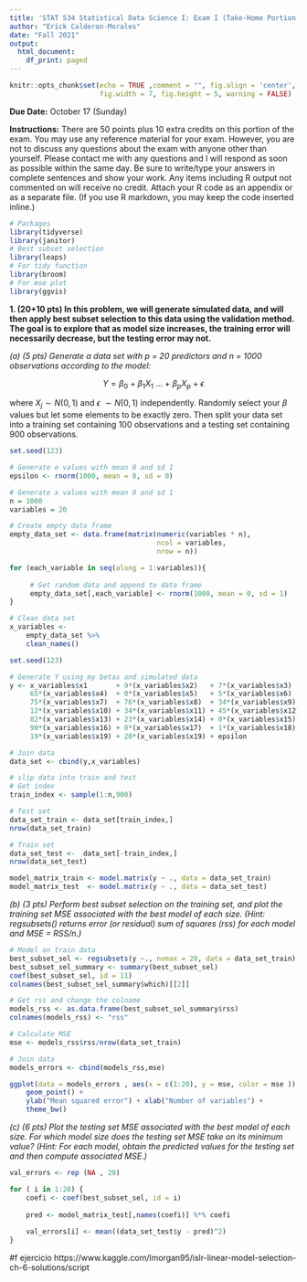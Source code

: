```yaml
---
title: 'STAT 534 Statistical Data Science I: Exam I (Take-Home Portion)'
author: "Erick Calderon-Morales"
date: "Fall 2021"
output:
  html_document:
    df_print: paged
---
```


```r
knitr::opts_chunk$set(echo = TRUE ,comment = "", fig.align = 'center',
					  fig.width = 7, fig.height = 5, warning = FALSE)
```

__Due Date:__ October 17 (Sunday)

__Instructions:__ There are 50 points plus 10 extra credits on this portion of the exam. You may use any reference material for your exam. However, you are not to discuss any questions about the exam with anyone other than yourself. Please contact me with any questions and I will respond as soon as possible within the same day. Be sure to write/type your answers in complete sentences and show your work. Any items including R output not commented on will receive no credit. Attach your R code as an appendix or as a separate file. (If you use R markdown, you may keep the code
inserted inline.)


```r
# Packages
library(tidyverse)
library(janitor)
# Best subset selection 
library(leaps)
# For tidy function
library(broom)
# For mse plot
library(ggvis)
```

__1. (20+10 pts) In this problem, we will generate simulated data, and will then apply best subset selection to this data using the validation method. The goal is to explore that as model size increases, the training error will necessarily decrease, but the testing error may not.__

_(a) (5 pts) Generate a data set with p = 20 predictors and n = 1000 observations according to the model:_

$$Y = \beta_0\ +\ \beta_1X_1\ ...\ +\ \beta_pX_p\ +\ \epsilon $$

where $X_j \sim N(0,1)$  and $\epsilon\ \sim N (0, 1)$ independently. Randomly select your $\beta$ values but let some elements to be exactly zero. Then split your data set into a training set containing 100 observations and a testing set containing 900 observations.

```r
set.seed(123)

# Generate e values with mean 0 and sd 1
epsilon <- rnorm(1000, mean = 0, sd = 0)

# Generate x values with mean 0 and sd 1
n = 1000
variables = 20

# Create empty data frame
empty_data_set <- data.frame(matrix(numeric(variables * n), 
                                    ncol = variables,
                                    nrow = n))

for (each_variable in seq(along = 1:variables)){
    
     # Get random data and append to data frame   
     empty_data_set[,each_variable] <- rnorm(1000, mean = 0, sd = 1)
}

# Clean data set
x_variables <- 
    empty_data_set %>% 
    clean_names()
```



```r
set.seed(123)

# Generate Y using my betas and simulated data
y <- x_variables$x1       + 9*(x_variables$x2)   + 7*(x_variables$x3)   + 
     65*(x_variables$x4)  + 0*(x_variables$x5)   + 5*(x_variables$x6)   + 
     75*(x_variables$x7)  + 76*(x_variables$x8)  + 34*(x_variables$x9)  + 
     12*(x_variables$x10) + 34*(x_variables$x11) + 45*(x_variables$x12) + 
     82*(x_variables$x13) + 23*(x_variables$x14) + 0*(x_variables$x15)  + 
     90*(x_variables$x16) + 0*(x_variables$x17)  + 1*(x_variables$x18)  + 
     19*(x_variables$x19) + 20*(x_variables$x19) + epsilon
```

```r
# Join data
data_set <- cbind(y,x_variables)
```


```r
# slip data into train and test
# Get index
train_index <- sample(1:n,900)

# Test set
data_set_train <- data_set[train_index,]
nrow(data_set_train)

# Train set
data_set_test <-  data_set[-train_index,]
nrow(data_set_test)
```
```r
model_matrix_train <- model.matrix(y ~ ., data = data_set_train)
model_matrix_test  <- model.matrix(y ~ ., data = data_set_test)
```

_(b) (3 pts) Perform best subset selection on the training set, and plot the training set MSE associated with the best model of each size. (Hint: regsubsets() returns error (or residual) sum of squares (rss) for each model and MSE = RSS/n.)_

```r
# Model on train data
best_subset_sel <- regsubsets(y ~., nvmax = 20, data = data_set_train)
best_subset_sel_summary <- summary(best_subset_sel)
coef(best_subset_sel, id = 11)
colnames(best_subset_sel_summary$which)[[2]]
```


```r
# Get rss and change the colname
models_rss <- as.data.frame(best_subset_sel_summary$rss)
colnames(models_rss) <- "rss"

# Calculate MSE
mse <- models_rss$rss/nrow(data_set_train)

# Join data
models_errors <- cbind(models_rss,mse)
```

```r
ggplot(data = models_errors , aes(x = c(1:20), y = mse, color = mse )) +
    geom_point() +
    ylab("Mean squared error") + xlab("Number of variables") +
    theme_bw()
```

_(c) (6 pts) Plot the testing set MSE associated with the best model of each size. For which model size does the testing set MSE take on its minimum value? (Hint: For each model, obtain the predicted values for the testing set and then compute associated MSE.)_


```r
val_errors <- rep (NA , 20)

for ( i in 1:20) {
    coefi <- coef(best_subset_sel, id = i)
    
    pred <- model_matrix_test[,names(coefi)] %*% coefi
    
    val_errors[i] <- mean((data_set_test$y - pred)^2)
}
```

#f ejercicio
https://www.kaggle.com/lmorgan95/islr-linear-model-selection-ch-6-solutions/script
